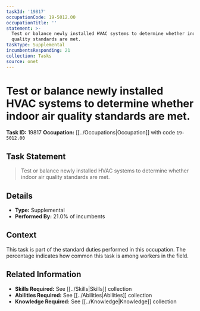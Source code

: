 ```yaml
---
taskId: '19817'
occupationCode: 19-5012.00
occupationTitle: ''
statement: >-
  Test or balance newly installed HVAC systems to determine whether indoor air
  quality standards are met.
taskType: Supplemental
incumbentsResponding: 21
collection: Tasks
source: onet
---
```

# Test or balance newly installed HVAC systems to determine whether indoor air quality standards are met.

**Task ID:** 19817
**Occupation:** [[../Occupations|Occupation]] with code `19-5012.00`

## Task Statement

> Test or balance newly installed HVAC systems to determine whether indoor air quality standards are met.

## Details

- **Type:** Supplemental
- **Performed By:** 21.0% of incumbents

## Context

This task is part of the standard duties performed in this occupation. The percentage indicates how common this task is among workers in the field.

## Related Information

- **Skills Required:** See [[../Skills|Skills]] collection
- **Abilities Required:** See [[../Abilities|Abilities]] collection
- **Knowledge Required:** See [[../Knowledge|Knowledge]] collection
